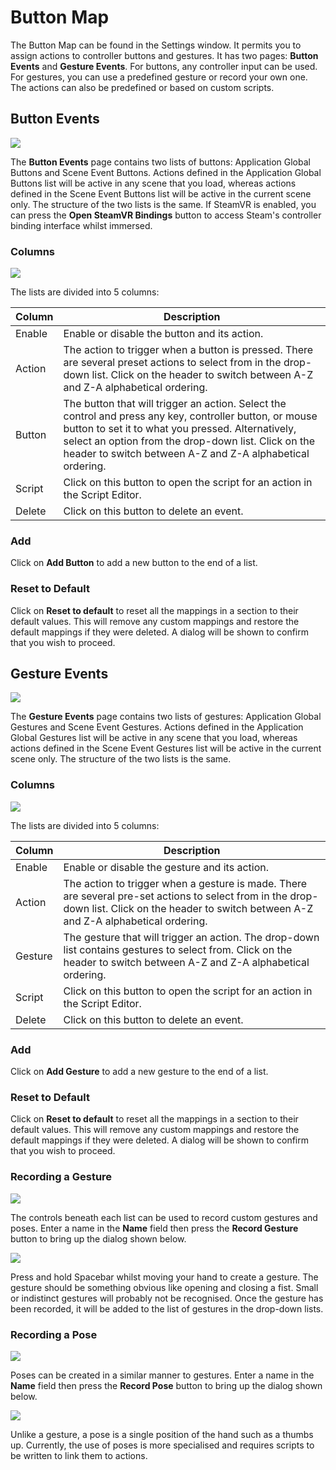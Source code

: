 # Button Map

The Button Map can be found in the Settings window. It permits you to assign actions to controller buttons and gestures. It has two pages: **Button Events** and **Gesture Events**. For buttons, any controller input can be used. For gestures, you can use a predefined gesture or record your own one. The actions can also be predefined or based on custom scripts.

## Button Events

![](/img/user-manual/chapter22/23.jpg)

The **Button Events** page contains two lists of buttons: Application Global Buttons and Scene Event Buttons. Actions defined in the Application Global Buttons list will be active in any scene that you load, whereas actions defined in the Scene Event Buttons list will be active in the current scene only. The structure of the two lists is the same. If SteamVR is enabled, you can press the **Open SteamVR Bindings** button to access Steam's controller binding interface whilst immersed.

### Columns

![](/img/user-manual/chapter22/24.jpg)

The lists are divided into 5 columns:

| Column | Description                                                                                                                                                                                                                                                                       |
|--------|-----------------------------------------------------------------------------------------------------------------------------------------------------------------------------------------------------------------------------------------------------------------------------------|
| Enable | Enable or disable the button and its action.                                                                                                                                                                                                                                      |
| Action | The action to trigger when a button is pressed. There are several preset actions to select from in the drop-down list. Click on the header to switch between A-Z and Z-A alphabetical ordering.                                                                                   |
| Button | The button that will trigger an action. Select the control and press any key, controller button, or mouse button to set it to what you pressed. Alternatively, select an option from the drop-down list. Click on the header to switch between A-Z and Z-A alphabetical ordering. |
| Script | Click on this button to open the script for an action in the Script Editor.                                                                                                                                                                                                       |
| Delete | Click on this button to delete an event.  

### Add

Click on **Add Button** to add a new button to the end of a list.

### Reset to Default

Click on **Reset to default** to reset all the mappings in a section to their default values. This will remove any custom mappings and restore the default mappings if they were deleted. A dialog will be shown to confirm that you wish to proceed.

## Gesture Events

![](/img/user-manual/chapter22/25.jpg)

The **Gesture Events** page contains two lists of gestures: Application Global Gestures and Scene Event Gestures. Actions defined in the Application Global Gestures list will be active in any scene that you load, whereas actions defined in the Scene Event Gestures list will be active in the current scene only. The structure of the two lists is the same.

### Columns

![](/img/user-manual/chapter22/26.jpg)

The lists are divided into 5 columns:

| Column  | Description                                                                                                                                                                                    |
|---------|------------------------------------------------------------------------------------------------------------------------------------------------------------------------------------------------|
| Enable  | Enable or disable the gesture and its action.                                                                                                                                                  |
| Action  | The action to trigger when a gesture is made. There are several pre-set actions to select from in the drop-down list. Click on the header to switch between A-Z and Z-A alphabetical ordering. |
| Gesture | The gesture that will trigger an action. The drop-down list contains gestures to select from. Click on the header to switch between A-Z and Z-A alphabetical ordering.                         |
| Script  | Click on this button to open the script for an action in the Script Editor.                                                                                                                    |
| Delete  | Click on this button to delete an event.                                                                                                                                                       |

### Add

Click on **Add Gesture** to add a new gesture to the end of a list.

### Reset to Default

Click on **Reset to default** to reset all the mappings in a section to their default values. This will remove any custom mappings and restore the default mappings if they were deleted. A dialog will be shown to confirm that you wish to proceed.

### Recording a Gesture

![](/img/user-manual/chapter22/27.jpg)

The controls beneath each list can be used to record custom gestures and poses. Enter a name in the **Name** field then press the **Record Gesture** button to bring up the dialog shown below.

![](/img/user-manual/chapter22/28.jpg)

Press and hold Spacebar whilst moving your hand to create a gesture. The gesture should be something obvious like opening and closing a fist. Small or indistinct gestures will probably not be recognised. Once the gesture has been recorded, it will be added to the list of gestures in the drop-down lists.

### Recording a Pose

![](/img/user-manual/chapter22/29.jpg)

Poses can be created in a similar manner to gestures. Enter a name in the **Name** field then press the **Record Pose** button to bring up the dialog shown below.

![](/img/user-manual/chapter22/30.jpg)

Unlike a gesture, a pose is a single position of the hand such as a thumbs up. Currently, the use of poses is more specialised and requires scripts to be written to link them to actions.
